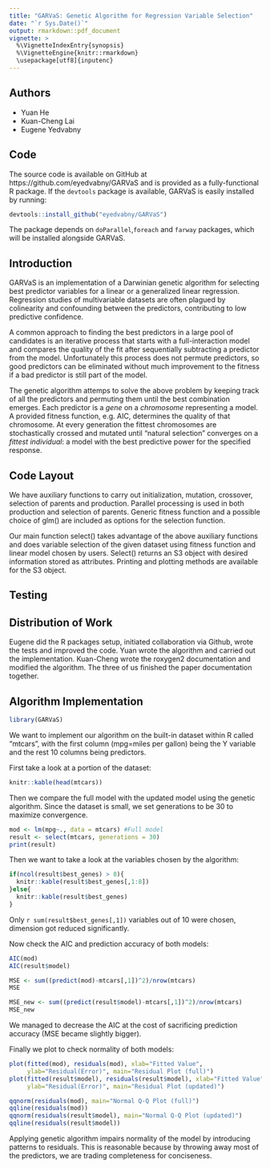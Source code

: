 ```yaml
---
title: "GARVaS: Genetic Algorithm for Regression Variable Selection"
date: "`r Sys.Date()`"
output: rmarkdown::pdf_document
vignette: >
  %\VignetteIndexEntry{synopsis}
  %\VignetteEngine{knitr::rmarkdown}
  \usepackage[utf8]{inputenc}
---
```


## Authors

* Yuan He
* Kuan-Cheng Lai
* Eugene Yedvabny

## Code

The source code is available on GitHub at https://github.com/eyedvabny/GARVaS and is provided as a fully-functional R package. If the `devtools` package is available, GARVaS is easily installed by running:

```r
devtools::install_github("eyedvabny/GARVaS")
```

The package depends on `doParallel`,`foreach` and `farway` packages, which will be installed alongside GARVaS.

## Introduction

GARVaS is an implementation of a Darwinian genetic algorithm for selecting best predictor variables for a linear or a generalized linear regression. Regression studies of multivariable datasets are often plagued by colinearity and confounding between the predictors, contributing to low predictive confidence.

A common approach to finding the best predictors in a large pool of candidates is an iterative process that starts with a full-interaction model and compares the quality of the fit after sequentially subtracting a predictor from the model. Unfortunately this process does not permute predictors, so good predictors can be eliminated without much improvement to the fitness if a bad predictor is still part of the model.

The genetic algorithm attemps to solve the above problem by keeping track of all the predictors and permuting them until the best combination emerges. Each predictor is a _gene_ on a _chromosome_ representing a model. A provided fitness function, e.g. AIC, determines the quality of that chromosome. At every generation the fittest chromosomes are stochastically crossed and mutated until "natural selection" converges on a _fittest individual_: a model with the best predictive power for the specified response.

## Code Layout

We have auxiliary functions to carry out initialization, mutation, crossover, selection of parents and production. Parallel processing is used in both production and selection of parents. Generic fitness function and a possible choice of glm() are included as options for the selection function.

Our main function select() takes advantage of the above auxiliary functions and does variable selection of the given dataset using fitness function and linear model chosen by users. Select() returns an S3 object with desired information stored as attributes. Printing and plotting methods are available for the S3 object.

## Testing

## Distribution of Work

Eugene did the R packages setup, initiated collaboration via Github, wrote the tests and improved the code.
Yuan wrote the algorithm and carried out the implementation.
Kuan-Cheng wrote the roxygen2 documentation and modified the algorithm.
The three of us finished the paper documentation together.

## Algorithm Implementation

```r
library(GARVaS)
```

We want to implement our algorithm on the built-in dataset within R called  "mtcars", with the first column (mpg=miles per gallon) being the Y variable and the rest 10 columns being predictors.

First take a look at a portion of the dataset:

```r
knitr::kable(head(mtcars))
```

Then we compare the full model with the updated model using the genetic algorithm. Since the dataset is small, we set generations to be 30 to maximize convergence.

```r
mod <- lm(mpg~., data = mtcars) #Full model
result <- select(mtcars, generations = 30)
print(result)
```

Then we want to take a look at the variables chosen by the algorithm:

```r
if(ncol(result$best_genes) > 8){
  knitr::kable(result$best_genes[,1:8])
}else{
  knitr::kable(result$best_genes)
}
```

Only `r sum(result$best_genes[,1])` variables out of 10 were chosen, dimension got reduced significantly.

Now check the AIC and prediction accuracy of both models:

```r
AIC(mod)
AIC(result$model)

MSE <- sum((predict(mod)-mtcars[,1])^2)/nrow(mtcars)
MSE

MSE_new <- sum((predict(result$model)-mtcars[,1])^2)/nrow(mtcars)
MSE_new
```

We managed to decrease the AIC at the cost of sacrificing prediction accuracy (MSE became slightly bigger).

\pagebreak

Finally we plot to check normality of both models:

```r
plot(fitted(mod), residuals(mod), xlab="Fitted Value",
     ylab="Residual(Error)", main="Residual Plot (full)")
plot(fitted(result$model), residuals(result$model), xlab="Fitted Value", 
     ylab="Residual(Error)", main="Residual Plot (updated)")
```

\pagebreak

```r
qqnorm(residuals(mod), main="Normal Q-Q Plot (full)")
qqline(residuals(mod))
qqnorm(residuals(result$model), main="Normal Q-Q Plot (updated)")
qqline(residuals(result$model))
```

Applying genetic algorithm impairs normality of the model by introducing patterns to residuals. This is reasonable because by throwing away most of the predictors, we are trading completeness for conciseness.
